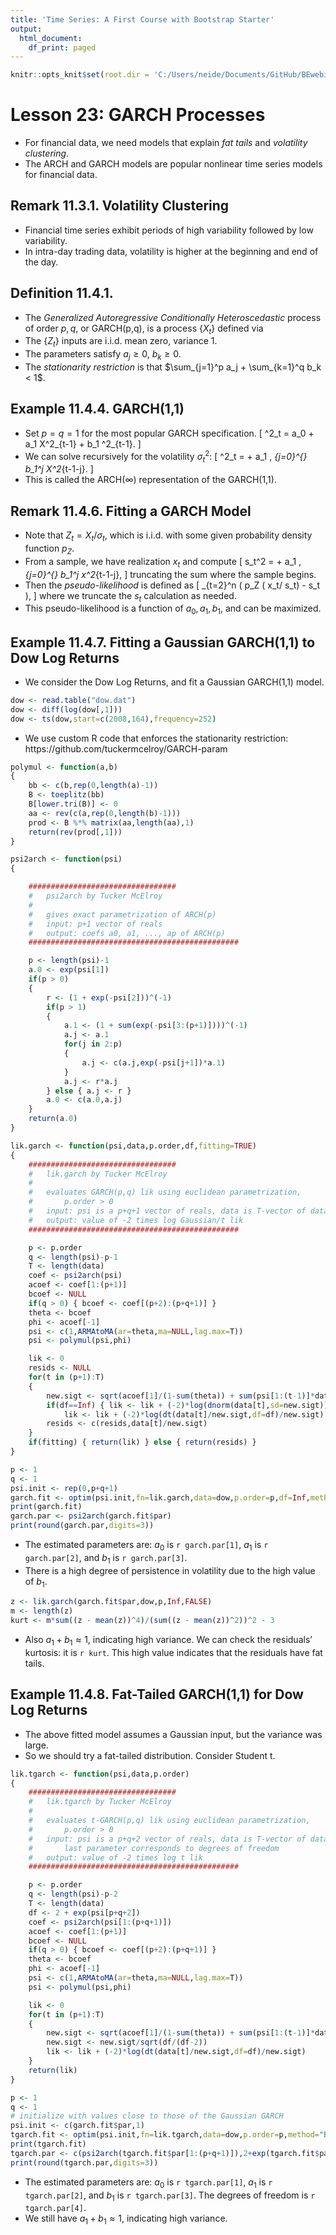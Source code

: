 ```yaml
---
title: 'Time Series: A First Course with Bootstrap Starter'
output:
  html_document:
    df_print: paged
---
```


```r
knitr::opts_knit$set(root.dir = 'C:/Users/neide/Documents/GitHub/BEwebinar/Data')
```

# Lesson 23: GARCH Processes

- For financial data, we need models that explain *fat tails* and *volatility clustering*.
- The ARCH and GARCH models are popular nonlinear time series models for financial data.

## Remark 11.3.1. Volatility Clustering

- Financial time series exhibit periods of high variability followed by low variability.
- In intra-day trading data, volatility is higher at the beginning and end of the day.

## Definition 11.4.1.

- The *Generalized Autoregressive Conditionally Heteroscedastic* process of order $p,q$, or GARCH(p,q), is a process $\{ X_t \}$ defined via
\begin{align*}
  X_t &  = \sigma_t \, Z_t \\
  \sigma^2_t & = a_0 + \sum_{j=1}^p a_j X^2_{t-j} + \sum_{k=1}^q b_k \sigma^2_{t-k}.
\end{align*}
- The $\{ Z_t \}$ inputs are i.i.d. mean zero, variance 1. 
- The parameters satisfy $a_j \geq 0$, $b_k \geq 0$.
- The *stationarity restriction* is that $\sum_{j=1}^p a_j + \sum_{k=1}^q b_k < 1$. 

## Example 11.4.4. GARCH(1,1)

- Set $p=q=1$ for the most popular GARCH specification.
\[
  \sigma^2_t = a_0 + a_1 X^2_{t-1} + b_1 \sigma^2_{t-1}.
\]
- We can solve recursively for the volatility $\sigma^2_t$:
\[
 \sigma^2_t = \frac{a_0}{1 - b_1} + a_1 \, \sum_{j=0}^{\infty} b_1^j X^2_{t-1-j}.
\]
- This is called the ARCH($\infty$) representation of the GARCH(1,1).

## Remark 11.4.6. Fitting a GARCH Model

- Note that $Z_t = X_t/\sigma_t$, which is i.i.d. with some given probability density function $p_Z$.
- From a sample, we have realization $x_t$ and compute
\[
 s_t^2  = \frac{a_0}{1 - b_1} + a_1 \, \sum_{j=0}^{\infty} b_1^j x^2_{t-1-j},
\]
 truncating the sum where the sample begins.
- Then the *pseudo-likelihood* is defined as
\[
  \sum_{t=2}^n  \left(  \log p_Z ( x_t/ s_t) - \log s_t \right),
\]
where we truncate the $s_t$ calculation as needed.  
- This pseudo-likelihood is a function of $a_0, a_1, b_1$, and can be maximized.

## Example 11.4.7. Fitting a Gaussian GARCH(1,1) to Dow Log Returns

- We consider the Dow Log Returns, and fit a Gaussian GARCH(1,1) model.

```r
dow <- read.table("dow.dat")
dow <- diff(log(dow[,1]))
dow <- ts(dow,start=c(2008,164),frequency=252)
```

- We use custom R code that enforces the stationarity restriction: https://github.com/tuckermcelroy/GARCH-param

```r
polymul <- function(a,b) 
{
	bb <- c(b,rep(0,length(a)-1))
	B <- toeplitz(bb)
	B[lower.tri(B)] <- 0
	aa <- rev(c(a,rep(0,length(b)-1)))
	prod <- B %*% matrix(aa,length(aa),1)
	return(rev(prod[,1]))
}

psi2arch <- function(psi)
{

	#################################
	#	psi2arch by Tucker McElroy
	#
	#	gives exact parametrization of ARCH(p)
	#	input: p+1 vector of reals
	#	output: coefs a0, a1, ..., ap of ARCH(p)
	###############################################

	p <- length(psi)-1
	a.0 <- exp(psi[1])
	if(p > 0)
	{
		r <- (1 + exp(-psi[2]))^(-1)
		if(p > 1)
		{
			a.1 <- (1 + sum(exp(-psi[3:(p+1)])))^(-1)
			a.j <- a.1
			for(j in 2:p)
			{
				a.j <- c(a.j,exp(-psi[j+1])*a.1)
			}
			a.j <- r*a.j
		} else { a.j <- r }
		a.0 <- c(a.0,a.j)
	}
	return(a.0)
}

lik.garch <- function(psi,data,p.order,df,fitting=TRUE)
{
	#################################
	#	lik.garch by Tucker McElroy
	#
	#	evaluates GARCH(p,q) lik using euclidean parametrization, 
	#		p.order > 0
	#	input: psi is a p+q+1 vector of reals, data is T-vector of data
	#	output: value of -2 times log Gaussian/t lik
	###############################################

	p <- p.order
	q <- length(psi)-p-1
	T <- length(data)
	coef <- psi2arch(psi)
	acoef <- coef[1:(p+1)]
	bcoef <- NULL
	if(q > 0) { bcoef <- coef[(p+2):(p+q+1)] }
	theta <- bcoef
	phi <- acoef[-1]
	psi <- c(1,ARMAtoMA(ar=theta,ma=NULL,lag.max=T))
	psi <- polymul(psi,phi) 

	lik <- 0
	resids <- NULL
	for(t in (p+1):T)
	{
		new.sigt <- sqrt(acoef[1]/(1-sum(theta)) + sum(psi[1:(t-1)]*data[(t-1):1]^2))
		if(df==Inf) { lik <- lik + (-2)*log(dnorm(data[t],sd=new.sigt)) } else {
			lik <- lik + (-2)*log(dt(data[t]/new.sigt,df=df)/new.sigt) }
		resids <- c(resids,data[t]/new.sigt)
	}
	if(fitting) { return(lik) } else { return(resids) }
}

p <- 1
q <- 1
psi.init <- rep(0,p+q+1)
garch.fit <- optim(psi.init,fn=lik.garch,data=dow,p.order=p,df=Inf,method="BFGS")
print(garch.fit)
garch.par <- psi2arch(garch.fit$par)
print(round(garch.par,digits=3))
```

- The estimated parameters are: $a_0$ is `r garch.par[1]`, $a_1$ is `r garch.par[2]`, and $b_1$ is `r garch.par[3]`.
- There is a high degree of persistence in volatility due to the high value of $b_1$.

```r
z <- lik.garch(garch.fit$par,dow,p,Inf,FALSE)
m <- length(z)
kurt <- m*sum((z - mean(z))^4)/(sum((z - mean(z))^2))^2 - 3
```

- Also $a_1 + b_1 \approx 1$, indicating high variance. We can check the residuals' kurtosis: it is `r kurt`. This high value indicates that the residuals have fat tails.

## Example 11.4.8. Fat-Tailed GARCH(1,1) for Dow Log Returns

- The above fitted model assumes a Gaussian input, but the variance was large.
- So we should try a fat-tailed distribution.  Consider Student t.

```r
lik.tgarch <- function(psi,data,p.order)
{
	#################################
	#	lik.tgarch by Tucker McElroy
	#
	#	evaluates t-GARCH(p,q) lik using euclidean parametrization, 
	#		p.order > 0
	#	input: psi is a p+q+2 vector of reals, data is T-vector of data,
	#		last parameter corresponds to degrees of freedom
	#	output: value of -2 times log t lik
	###############################################

	p <- p.order
	q <- length(psi)-p-2
	T <- length(data)
	df <- 2 + exp(psi[p+q+2])
	coef <- psi2arch(psi[1:(p+q+1)])
	acoef <- coef[1:(p+1)]
	bcoef <- NULL
	if(q > 0) { bcoef <- coef[(p+2):(p+q+1)] }
	theta <- bcoef
	phi <- acoef[-1]
	psi <- c(1,ARMAtoMA(ar=theta,ma=NULL,lag.max=T))
	psi <- polymul(psi,phi) 

	lik <- 0
	for(t in (p+1):T)
	{
		new.sigt <- sqrt(acoef[1]/(1-sum(theta)) + sum(psi[1:(t-1)]*data[(t-1):1]^2))
		new.sigt <- new.sigt/sqrt(df/(df-2))
		lik <- lik + (-2)*log(dt(data[t]/new.sigt,df=df)/new.sigt) 
	}
	return(lik)
}

p <- 1
q <- 1
# initialize with values close to those of the Gaussian GARCH
psi.init <- c(garch.fit$par,1)
tgarch.fit <- optim(psi.init,fn=lik.tgarch,data=dow,p.order=p,method="BFGS")
print(tgarch.fit)
tgarch.par <- c(psi2arch(tgarch.fit$par[1:(p+q+1)]),2+exp(tgarch.fit$par[p+q+2]))
print(round(tgarch.par,digits=3))
```

- The estimated parameters are: $a_0$ is `r tgarch.par[1]`, $a_1$ is `r tgarch.par[2]`, and $b_1$ is `r tgarch.par[3]`. The degrees of freedom is `r tgarch.par[4]`.
- We still have $a_1 + b_1 \approx 1$, indicating high variance. 


